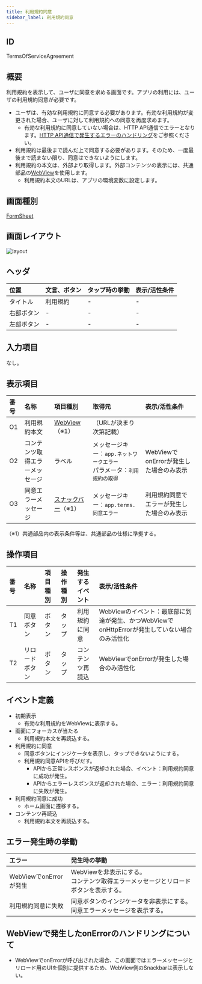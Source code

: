```yaml
---
title: 利用規約同意
sidebar_label: 利用規約同意
---
```

## ID

TermsOfServiceAgreement

## 概要

利用規約を表示して、ユーザに同意を求める画面です。アプリの利用には、ユーザの利用規約同意が必要です。

- ユーザは、有効な利用規約に同意する必要があります。有効な利用規約が変更された場合、ユーザに対して利用規約への同意を再度求めます。
  - 有効な利用規約に同意していない場合は、HTTP API通信でエラーとなります。[HTTP API通信で発生するエラーのハンドリング](/react-native/santoku/application-architecture/http-api/http-api-error-handling.mdx)をご参照ください。
- 利用規約は最後まで読んだ上で同意する必要があります。そのため、一度最後まで読まない限り、同意はできないようにします。
- 利用規約の本文は、外部より取得します。外部コンテンツの表示には、共通部品の[WebView][]を使用します。
  - 利用規約本文のURLは、アプリの環境変数に設定します。

## 画面種別

[FormSheet](/react-native/santoku/design/screen-specs/definitions/screen-type/form-sheet.mdx)

## 画面レイアウト

![layout](./layout.drawio.png)

## ヘッダ

| 位置       | 文言、ボタン  | タップ時の挙動          | 表示/活性条件                    |
|:----------|:------------|:---------------------|:--------------------------------|
| タイトル    | 利用規約     | -                    | -                              |
| 右部ボタン  | -           | -                    | -                              |
| 左部ボタン  | -           | -                    | -                              |

## 入力項目

なし。

## 表示項目

<!-- TODO 利用規約のURLが決まり次第、取得元に記載 -->
| 番号 | 名称           | 項目種別    | 取得元               | 表示/活性条件                                 |
|:----|:--------------|:-----------|:--------------------|:--------------------------------------------|
| O1  | 利用規約本文     | [WebView][]（※1）| （URLが決まり次第記載） |  |
| O2  | コンテンツ取得エラーメッセージ | ラベル | メッセージキー：`app.ネットワークエラー`<br />パラメータ：`利用規約の取得` | WebViewでonErrorが発生した場合のみ表示 |
| O3  | 同意エラーメッセージ | [スナックバー][]（※1）| メッセージキー：`app.terms.同意エラー` | 利用規約同意でエラーが発生した場合のみ表示 |
（※1）共通部品内の表示条件等は、共通部品の仕様に準拠する。

## 操作項目

| 番号 | 名称         | 項目種別    | 操作種別  | 発生するイベント   | 表示/活性条件                  |
|:----|:------------|:-----------|:---------|:---------------|:-------------------------------|
| T1  | 同意ボタン    | ボタン      | タップ    | 利用規約に同意     | WebViewのイベント：最底部に到達が発生、かつWebViewでonHttpErrorが発生していない場合のみ活性化 |
| T2  | リロードボタン | ボタン      | タップ    | コンテンツ再読込   | WebViewでonErrorが発生した場合のみ活性化 |

## イベント定義

- 初期表示
  - 有効な利用規約をWebViewに表示する。
- 画面にフォーカスが当たる
  - 利用規約本文を再読込する。
- 利用規約に同意
  - 同意ボタンにインジケータを表示し、タップできないようにする。
  - 利用規約同意APIを呼びだす。
    - APIから正常レスポンスが返却された場合、イベント：利用規約同意に成功が発生。
    - APIからエラーレスポンスが返却された場合、エラー：利用規約同意に失敗が発生。
- 利用規約同意に成功
  - ホーム画面に遷移する。
- コンテンツ再読込
  - 利用規約本文を再読込する。

## エラー発生時の挙動

| エラー | 発生時の挙動 |
|:------|:------|
| WebViewでonErrorが発生 | WebViewを非表示にする。<br />コンテンツ取得エラーメッセージとリロードボタンを表示する。|
| 利用規約同意に失敗 | 同意ボタンのインジケータを非表示にする。<br /> 同意エラーメッセージを表示する。|

## WebViewで発生したonErrorのハンドリングについて

- WebViewでonErrorが呼び出された場合、この画面ではエラーメッセージとリロード用のUIを個別に提供するため、WebView側のSnackbarは表示しない。

<!-- link定義を使う場合は以下に記載する -->
[WebView]: /react-native/santoku/design/screen-specs/common-parts/webview/overview.mdx
[スナックバー]: /react-native/santoku/design/screen-specs/common-parts/snackbar/overview.mdx
